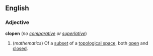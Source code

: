 ==English==
===Adjective===
'''clopen''' (''no [[comparative]] or [[superlative]]'')

#(''mathematics'') Of a [[subset]] of a [[topological space]], both [[open]] and [[closed]].